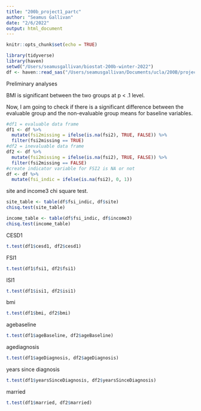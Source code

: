 ```yaml
---
title: "200b_project1_partc"
author: "Seamus Gallivan"
date: "2/6/2022"
output: html_document
---
```


```r
knitr::opts_chunk$set(echo = TRUE)
```

```r
library(tidyverse)
library(haven)
setwd("/Users/seamusgallivan/biostat-200b-winter-2022")
df <- haven::read_sas("/Users/seamusgallivan/Documents/ucla/200B/projects/ptw_project1.sas7bdat")
```

Preliminary analyses 

BMI is significant between the two groups at p < .1 level. 

Now, I am going to check if there is a significant difference between the evaluable group and the non-evaluable group means for baseline variables. 

```r
#df1 = evaluable data frame
df1 <- df %>% 
  mutate(fsi2missing = ifelse(is.na(fsi2), TRUE, FALSE)) %>% 
  filter(fsi2missing == TRUE)
#df2 = inevaluable data frame
df2 <- df %>% 
  mutate(fsi2missing = ifelse(is.na(fsi2), TRUE, FALSE)) %>% 
  filter(fsi2missing == FALSE)
#create indicator variable for FSI2 is NA or not
df <- df %>% 
  mutate(fsi_indic = ifelse(is.na(fsi2), 0, 1))
```

site and income3 chi square test.
```r
site_table <- table(df$fsi_indic, df$site)
chisq.test(site_table)

income_table <- table(df$fsi_indic, df$income3)
chisq.test(income_table)
```

CESD1
```r
t.test(df1$cesd1, df2$cesd1)
```

FSI1
```r
t.test(df1$fsi1, df2$fsi1)
```

ISI1
```r
t.test(df1$isi1, df2$isi1)
```

bmi
```r
t.test(df1$bmi, df2$bmi)
```

agebaseline
```r
t.test(df1$ageBaseline, df2$ageBaseline)
```

agediagnosis
```r
t.test(df1$ageDiagnosis, df2$ageDiagnosis)
```

years since diagnosis 
```r
t.test(df1$yearsSinceDiagnosis, df2$yearsSinceDiagnosis)
```

married
```r
t.test(df1$married, df2$married)
```

